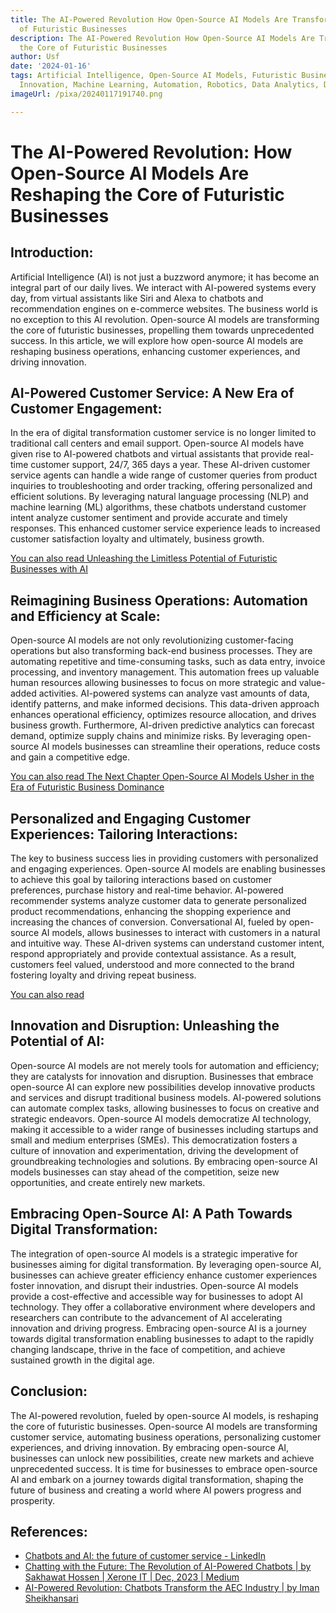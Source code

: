 ```yaml
---
title: The AI-Powered Revolution How Open-Source AI Models Are Transforming the Core
  of Futuristic Businesses
description: The AI-Powered Revolution How Open-Source AI Models Are Transforming
  the Core of Futuristic Businesses
author: Usf
date: '2024-01-16'
tags: Artificial Intelligence, Open-Source AI Models, Futuristic Businesses, Technology,
  Innovation, Machine Learning, Automation, Robotics, Data Analytics, Digital Transformation
imageUrl: /pixa/20240117191740.png

---
```

# The AI-Powered Revolution: How  Open-Source AI Models Are Reshaping the Core of Futuristic Businesses

## Introduction:

Artificial Intelligence (AI) is not just a buzzword anymore; it has become an integral part of our daily lives. We interact with AI-powered systems every day, from virtual assistants  like  Siri and Alexa to chatbots and recommendation engines on e-commerce websites. The business world is no exception to this AI  revolution. Open-source AI models are transforming the core of futuristic businesses,  propelling them towards unprecedented success. In this article, we will explore how open-source AI models are reshaping business operations, enhancing customer  experiences, and driving innovation.

## AI-Powered Customer Service: A New Era of Customer Engagement:

In the era of digital  transformation customer service is no longer limited to  traditional call  centers and email support. Open-source AI models have given rise to AI-powered chatbots  and virtual assistants that provide real-time customer support, 24/7, 365 days  a  year. These AI-driven customer  service agents can handle a wide range of customer queries from product inquiries to troubleshooting and order  tracking, offering personalized and efficient solutions.  By leveraging natural language processing (NLP) and machine learning (ML) algorithms, these chatbots understand customer intent analyze customer sentiment and provide accurate and timely responses. This enhanced customer service experience leads to increased customer satisfaction  loyalty  and ultimately, business growth.

[You can also read Unleashing  the  Limitless Potential of Futuristic Businesses with AI](Unleashing%20the%20Limitless%20Potential%20of%20Futuristic%20Businesses%20with%20AI)


##  Reimagining Business Operations: Automation  and Efficiency at  Scale:

Open-source AI models are not only revolutionizing customer-facing  operations but also transforming back-end business processes. They are automating repetitive and  time-consuming tasks, such as data entry, invoice processing, and inventory management. This automation frees up  valuable human resources allowing businesses to focus  on more strategic and value-added activities. AI-powered systems can analyze vast amounts of  data,  identify patterns, and make informed decisions. This data-driven approach enhances  operational efficiency, optimizes resource allocation, and drives business growth. Furthermore, AI-driven predictive  analytics can forecast demand, optimize  supply  chains and minimize risks. By leveraging open-source AI models businesses can streamline their operations, reduce costs and gain a competitive edge.

[You can also read The Next Chapter Open-Source AI Models Usher in the Era  of Futuristic  Business Dominance](The%20Next%20Chapter%20Open-Source%20AI%20Models%20Usher%20in%20the%20Era%20of%20Futuristic%20Business%20Dominance)


## Personalized and Engaging Customer Experiences: Tailoring Interactions:

The key to business success lies in  providing customers with personalized and engaging experiences. Open-source AI models are enabling businesses to achieve this  goal by tailoring  interactions based on customer preferences, purchase  history and real-time behavior. AI-powered recommender systems analyze customer data to generate personalized product recommendations, enhancing  the  shopping experience and  increasing the chances of conversion. Conversational AI, fueled by open-source  AI models, allows  businesses  to interact with customers in a  natural and intuitive way. These AI-driven systems can understand customer intent, respond appropriately and provide contextual assistance. As a result, customers feel valued, understood and more connected to the brand fostering loyalty and driving repeat business.

[You can also read ]()


## Innovation and Disruption: Unleashing the Potential of AI:

Open-source AI models are  not merely tools for automation and efficiency; they are catalysts for innovation and disruption. Businesses that embrace open-source AI can explore new possibilities develop innovative products and services  and  disrupt traditional business models. AI-powered solutions can automate complex tasks, allowing businesses to focus on creative and strategic endeavors. Open-source AI models  democratize AI  technology, making it accessible to a wider range of businesses  including startups and  small and medium enterprises (SMEs). This  democratization fosters a culture of innovation and experimentation, driving  the development  of groundbreaking technologies and solutions. By embracing open-source AI models businesses can stay ahead of the competition, seize new opportunities, and create entirely new markets.

## Embracing Open-Source AI: A Path  Towards Digital  Transformation:

The integration of open-source AI models is a strategic imperative for businesses aiming for digital transformation. By  leveraging open-source AI, businesses  can achieve  greater efficiency enhance customer experiences foster innovation, and disrupt their industries. Open-source AI models provide a cost-effective and accessible way for businesses to  adopt AI technology. They offer a collaborative environment where developers and researchers can contribute to the advancement of AI accelerating innovation and driving progress. Embracing open-source  AI is a journey towards  digital transformation enabling businesses to adapt to the rapidly  changing landscape, thrive in the face  of competition, and achieve sustained growth in the digital age.

## Conclusion:

The AI-powered revolution, fueled by  open-source AI models, is reshaping the core of futuristic businesses. Open-source AI  models are transforming customer service, automating business operations, personalizing customer experiences, and driving innovation. By embracing open-source AI,  businesses can unlock new  possibilities,  create new markets  and achieve unprecedented success. It is time  for businesses to embrace open-source  AI and  embark on  a journey towards digital transformation, shaping the future of business and creating  a  world where  AI powers progress and prosperity.

## References:
- [Chatbots and AI: the future of customer service - LinkedIn](https://www.linkedin.com/pulse/chatbots-ai-future-customer-service-martekings)
- [Chatting with the Future: The Revolution of AI-Powered Chatbots | by Sakhawat Hossen | Xerone IT | Dec, 2023 | Medium](https://medium.com/xerone-it/chatting-with-the-future-the-revolution-of-ai-powered-chatbots-82c32bea7d71)
- [AI-Powered Revolution: Chatbots Transform the AEC Industry | by Iman Sheikhansari](https://medium.com/@imansheikhansari/ai-powered-revolution-chatbots-transform-the-aec-industry-f1ef307e66b4)
